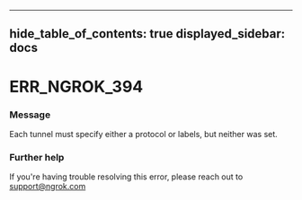 

---
hide_table_of_contents: true
displayed_sidebar: docs
---


# ERR_NGROK_394

### Message
Each tunnel must specify either a protocol or labels, but neither was set.

<ErrorDetails error="err_ngrok_394" />



### Further help
If you're having trouble resolving this error, please reach out to [support@ngrok.com](mailto:support@ngrok.com?subject=Help%20with%20ERR_NGROK_394)

